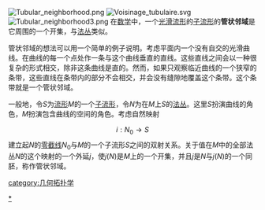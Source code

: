 {{Expand English|Tubular_neighborhood|tpercent=10|tvol=[[User:Alexander_Misel|User:Alexander_Misel]]}}
[[Image:Tubular_neighborhood.png|right]]
[[Image:Voisinage_tubulaire.svg|right]]
[[Image:Tubular_neighborhood3.png|right]]
在[[数学|数学]]中，一个[[光滑流形|光滑流形]]的[[子流形|子流形]]的'''管状邻域'''是它周围的一个开集，与[[法丛|法丛]]类似。

管状邻域的想法可以用一个简单的例子说明。考虑平面内一个没有自交的光滑曲线。在曲线的每一个点处作一条与这个曲线垂直的直线。这些直线之间会以一种很复杂的形式相交，除非这条曲线是直的。然而，如果只观察临近曲线的一个狭窄的条带，这些直线在条带内的部分不会相交，并会没有缝隙地覆盖这个条带。这个条带就是一个管状邻域。

一般地，令''S''为[[流形|流形]]''M''的一个[[子流形|子流形]]，令''N''为在''M''上''S''的[[法丛|法丛]]。这里''S''扮演曲线的角色，''M''扮演包含曲线的空间的角色。考虑自然映射
:<math>i:N_0 \rightarrow S </math>
建立起''N''的[[零截线|零截线]]''N''<sub>0</sub>与''M''的一个子流形''S''之间的双射关系。关于值在''M''中的全部法丛''N''的这个映射的一个外延''j''，使''j''(''N'')是''M''上的一个开集，并且''j''是''N''与''j''(''N'')的一个同胚，称作管状邻域。

[[Category:流形|*]]
[[category:几何拓扑学|category:几何拓扑学]]